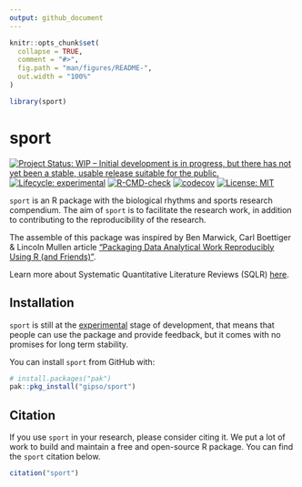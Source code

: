 ```yaml
---
output: github_document
---
```


<!-- README.md is generated from README.Rmd. Please edit that file -->

```r
knitr::opts_chunk$set(
  collapse = TRUE,
  comment = "#>",
  fig.path = "man/figures/README-",
  out.width = "100%"
)

library(sport)
```

# sport

<!-- badges: start -->
[![Project Status: WIP – Initial development is in progress, but there has not yet been a stable, usable release suitable for the public.](https://www.repostatus.org/badges/latest/wip.svg)](https://www.repostatus.org/#wip)
[![Lifecycle: experimental](https://img.shields.io/badge/lifecycle-experimental-orange.svg)](https://lifecycle.r-lib.org/articles/stages.html#experimental)
[![R-CMD-check](https://github.com/gipso/sport/workflows/R-CMD-check/badge.svg)](https://github.com/gipso/sport/actions)
[![codecov](https://codecov.io/gh/gipso/sport/branch/main/graph/badge.svg?token=2bnHxbdw4M)](https://codecov.io/gh/gipso/sport)
[![License: MIT](https://img.shields.io/badge/license-MIT-green)](https://choosealicense.com/licenses/mit/)
<!-- badges: end -->

`sport` is an R package with the biological rhythms and sports research compendium. The aim of `sport` is to facilitate the research work, in addition to contributing to the reproducibility of the research.

The assemble of this package was inspired by Ben Marwick, Carl Boettiger & Lincoln Mullen article ["Packaging Data Analytical Work Reproducibly Using R (and Friends)"](https://doi.org/10.1080/00031305.2017.1375986).

Learn more about Systematic Quantitative Literature Reviews (SQLR) [here](https://www.griffith.edu.au/griffith-sciences/school-environment-science/research/systematic-quantitative-literature-review).

## Installation

`sport` is still at the [experimental](https://lifecycle.r-lib.org/articles/stages.html#experimental) stage of development, that means that people can use the package and provide feedback, but it comes with no promises for long term stability.

You can install `sport` from GitHub with:

``` r
# install.packages("pak")
pak::pkg_install("gipso/sport")
```

## Citation

If you use `sport` in your research, please consider citing it. We put a lot of work to build and maintain a free and open-source R package. You can find the `sport` citation below.

```r
citation("sport")
```
